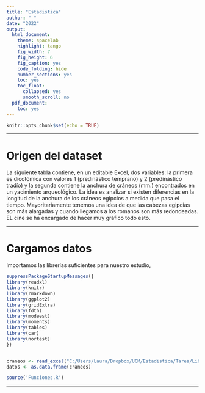 ---
title: "Estadistica"
author: " "
date: "2022"
output: 
  html_document:
    theme: spacelab
    highlight: tango
    fig_width: 7
    fig_height: 6
    fig_caption: yes
    code_folding: hide
    number_sections: yes
    toc: yes
    toc_float:
      collapsed: yes
      smooth_scroll: no
  pdf_document:
    toc: yes
---

```{r setup, include=FALSE}
knitr::opts_chunk$set(echo = TRUE)
```

*** 
# Origen del dataset 

La siguiente tabla contiene, en un editable Excel, dos variables: la primera es dicotómica con valores 1 (predinástico temprano) y 2 (predinástico tradío) y la segunda contiene la anchura de cráneos (mm.) encontrados en un yacimiento arqueológico. La idea es analizar si existen diferencias en la longitud de la anchura de los cráneos egipcios a medida que pasa el tiempo. Mayoritariamente tenemos una idea de que las cabezas egipcias son más alargadas y cuando llegamos a los romanos son más redondeadas. EL cine se ha encargado de hacer muy gráfico todo esto. 

***
# Cargamos datos 

Importamos las librerías suficientes para nuestro estudio, 

```{r,warning=FALSE}

suppressPackageStartupMessages({
library(readxl) 
library(knitr)
library(rmarkdown)
library(ggplot2)
library(gridExtra)
library(fdth)
library(modeest)
library(moments)
library(tables)
library(car)
library(nortest)
})


craneos <- read_excel("C:/Users/Laura/Dropbox/UCM/Estadistica/Tarea/Libro1.xlsx")
datos <- as.data.frame(craneos)

source('Funciones.R')

```

***


